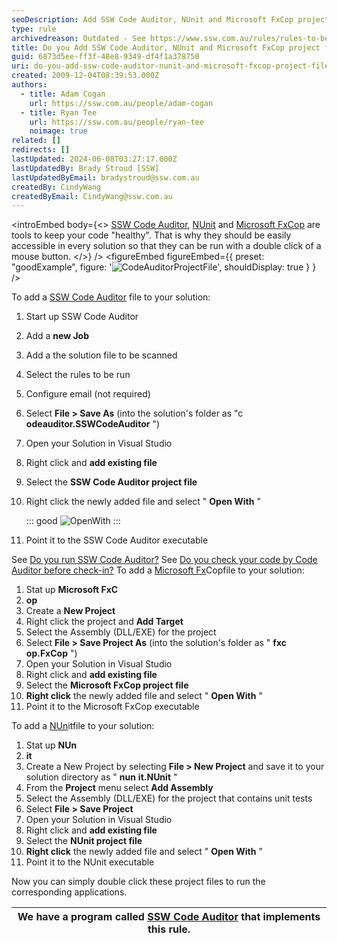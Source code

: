 ```yaml
---
seoDescription: Add SSW Code Auditor, NUnit and Microsoft FxCop project files to your solution for effortless code auditing.
type: rule
archivedreason: Outdated - See https://www.ssw.com.au/rules/rules-to-better-unit-tests/
title: Do you Add SSW Code Auditor, NUnit and Microsoft FxCop project files to your Solution
guid: 6873d5ee-ff3f-48e8-9349-df4f1a378750
uri: do-you-add-ssw-code-auditor-nunit-and-microsoft-fxcop-project-files-to-your-solution
created: 2009-12-04T08:39:53.000Z
authors:
  - title: Adam Cogan
    url: https://ssw.com.au/people/adam-cogan
  - title: Ryan Tee
    url: https://ssw.com.au/people/ryan-tee
    noimage: true
related: []
redirects: []
lastUpdated: 2024-06-08T03:27:17.000Z
lastUpdatedBy: Brady Stroud [SSW]
lastUpdatedByEmail: bradystroud@ssw.com.au
createdBy: CindyWang
createdByEmail: CindyWang@ssw.com.au
---
```


<introEmbed
  body={<>
[SSW Code Auditor](http://www.ssw.com.au/ssw/CodeAuditor/Default.aspx), [NUnit](http://www.ssw.com.au/ssw/Standards/DeveloperGeneral/netTools.aspx#NUnit) and [Microsoft FxCop](http://www.ssw.com.au/ssw/Standards/DeveloperGeneral/netTools.aspx#FxCop) are tools to keep your code "healthy". That is why they should be easily accessible in every solution so that they can be run with a double click of a mouse button.
  </>}
/>
<figureEmbed figureEmbed={{
  preset: "goodExample",
  figure: '![CodeAuditorProjectFile](/uploads/rules/do-you-add-ssw-code-auditor-nunit-and-microsoft-fxcop-project-files-to-your-solution/CodeAuditorProjectFile.gif)',
  shouldDisplay: true
} } />


To add a [SSW Code Auditor](http://www.ssw.com.au/ssw/CodeAuditor/Default.aspx) file to your solution:

1. Start up SSW Code Auditor
2. Add a **new Job**
3. Add a the solution file to be scanned
4. Select the rules to be run
5. Configure email (not required)
6. Select **File &gt; Save As** (into the solution's folder as "c **odeauditor.SSWCodeAuditor** ")
7. Open your Solution in Visual Studio
8. Right click and **add existing file**
9. Select the **SSW Code Auditor project file**
10. Right click the newly added file and select " **Open With** "

    ::: good
    ![OpenWith](/uploads/rules/do-you-add-ssw-code-auditor-nunit-and-microsoft-fxcop-project-files-to-your-solution/OpenWith.gif)
    :::

11. Point it to the SSW Code Auditor executable

See [Do you run SSW Code Auditor?](/do-you-add-ssw-code-auditor-nunit-and-microsoft-fxcop-project-files-to-your-solution)
See [Do you check your code by Code Auditor before check-in?](/do-you-add-ssw-code-auditor-nunit-and-microsoft-fxcop-project-files-to-your-solution)
To add a [Microsoft Fx](http://www.ssw.com.au/ssw/Standards/DeveloperGeneral/netTools.aspx#FxCop)Copfile to your solution:

1. Stat up **Microsoft FxC**
2. **op**
3. Create a **New Project**
4. Right click the project and **Add Target**
5. Select the Assembly (DLL/EXE) for the project
6. Select **File &gt; Save Project As** (into the solution's folder as " **fxc** **op.FxCop** ")
7. Open your Solution in Visual Studio
8. Right click and **add existing file**
9. Select the **Microsoft FxCop project file**
10. **Right click** the newly added file and select " **Open With** "
11. Point it to the Microsoft FxCop executable

To add a [NUn](http://www.ssw.com.au/ssw/Standards/DeveloperGeneral/netTools.aspx#NUnit)itfile to your solution:

1. Stat up **NUn**
2. **it**
3. Create a New Project by selecting **File &gt; New Project** and save it to your solution directory as " **nun** **it.NUnit** "
4. From the **Project** menu select **Add Assembly**
5. Select the Assembly (DLL/EXE) for the project that contains unit tests
6. Select **File &gt; Save Project**
7. Open your Solution in Visual Studio
8. Right click and **add existing file**
9. Select the **NUnit project file**
10. **Right click** the newly added file and select " **Open With** "
11. Point it to the NUnit executable

Now you can simply double click these project files to run the corresponding applications.

| We have a program called [SSW Code Auditor](http://www.ssw.com.au/ssw/CodeAuditor/Default.aspx) that implements this rule. |
| -------------------------------------------------------------------------------------------------------------------------- |

